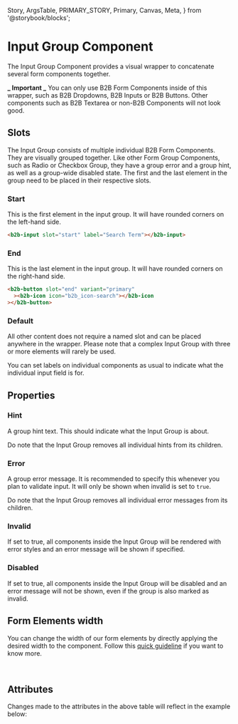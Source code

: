  Story,
  ArgsTable,
  PRIMARY_STORY,
  Primary,
  Canvas,
  Meta,
} from '@storybook/blocks';


<Meta of={InputGroupStories} />

# Input Group Component

<Canvas columns={3} withSource="open" withToolbar={false}>
  <Story id="components-form-input-group--story-010-default" />
</Canvas>

The Input Group Component provides a visual wrapper to concatenate several form components together.

**_ Important _** You can only use B2B Form Components inside of this wrapper, such as
B2B Dropdowns, B2B Inputs or B2B Buttons. Other components such as B2B Textarea or non-B2B Components will not look good.

## Slots

The Input Group consists of multiple individual B2B Form Components. They are visually grouped together.
Like other Form Group Components, such as Radio or Checkbox Group, they have a group error and a group hint,
as well as a group-wide disabled state. The first and the last element in the group need to be placed in their
respective slots.

### Start

This is the first element in the input group. It will have rounded corners on the left-hand side.

```html
<b2b-input slot="start" label="Search Term"></b2b-input>
```

### End

This is the last element in the input group. It will have rounded corners on the right-hand side.

```html
<b2b-button slot="end" variant="primary"
  ><b2b-icon icon="b2b_icon-search"></b2b-icon
></b2b-button>
```

### Default

All other content does not require a named slot and can be placed anywhere in the wrapper.
Please note that a complex Input Group with three or more elements will rarely be used.

<Canvas columns={3} withSource="open" withToolbar={false}>
  <Story id="components-form-input-group--story-040-complex" />
</Canvas>

You can set labels on individual components as usual to indicate what the individual input field is for.

## Properties

### Hint

A group hint text. This should indicate what the Input Group is about.

Do note that the Input Group removes all individual hints from its children.

### Error

A group error message. It is recommended to specify this whenever you plan to validate input.
It will only be shown when invalid is set to `true`.

Do note that the Input Group removes all individual error messages from its children.

### Invalid

If set to true, all components inside the Input Group will be rendered with error styles
and an error message will be shown if specified.

### Disabled

If set to true, all components inside the Input Group will be disabled and an error message
will not be shown, even if the group is also marked as invalid.

## Form Elements width

You can change the width of our form elements by directly applying the desired width to the component. Follow
this [quick guideline](?path=/story/guidelines-form-usage--page#form-elements-width) if you want to know more.

<br />

## Attributes

<ArgsTable story={PRIMARY_STORY} />
Changes made to the attributes in the above table will reflect in the example below:
<Primary />

